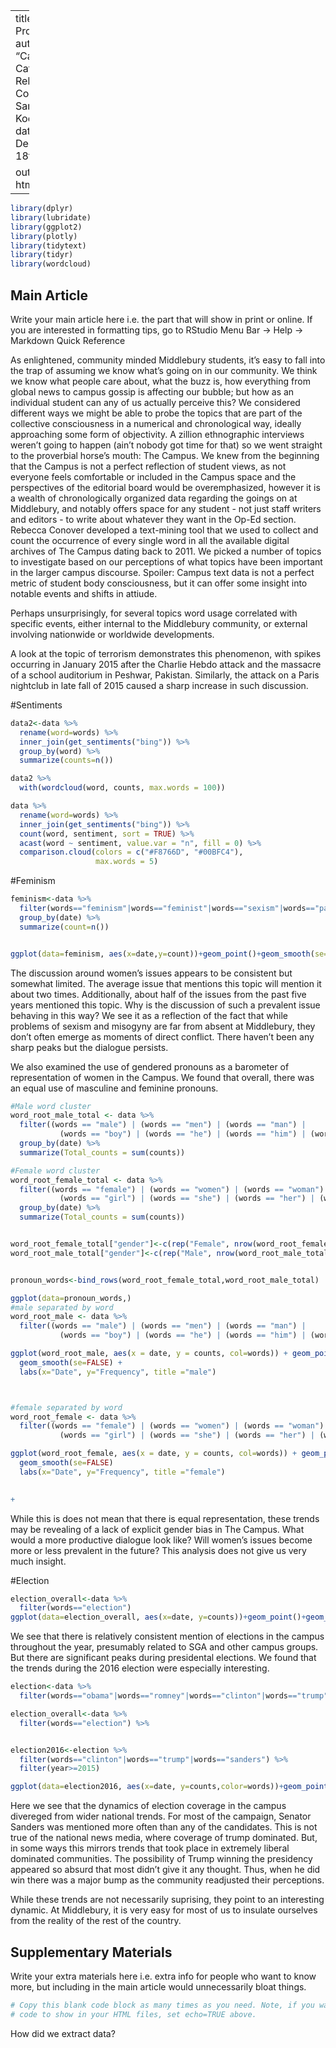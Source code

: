 
---
title: "Final Project"
author: "Carline Cating, Rebecca Conover, Sarah Koenigsberg"
date: "Sunday December 18th, 2016"

output: html_document
---
```r
library(dplyr)
library(lubridate)
library(ggplot2)
library(plotly)
library(tidytext)
library(tidyr)
library(wordcloud)
```

## Main Article

Write your main article here i.e. the part that will show in print or online.
If you are interested in formatting tips, go to RStudio Menu Bar -> Help -> 
Markdown Quick Reference

  As enlightened, community minded Middlebury students, it’s easy to fall into the trap of assuming we know what’s going on in our community. We think we know what people care about, what the buzz is, how everything from global news to campus gossip is affecting our bubble; but how as an individual student can any of us actually perceive this? We considered different ways we might be able to probe the topics that are part of the collective consciousness in a numerical and chronological way, ideally approaching some form of objectivity. A zillion ethnographic interviews weren’t going to happen (ain’t nobody got time for that) so we went straight to the proverbial horse’s mouth: The Campus.
  We knew from the beginning that the Campus is not a perfect reflection of student views, as not everyone feels comfortable or included in the Campus space and the perspectives of the editorial board would be overemphasized, however it is a wealth of chronologically organized data regarding the goings on at Middlebury, and notably offers space for any student - not just staff writers and editors - to write about whatever they want in the Op-Ed section. Rebecca Conover developed a text-mining tool that we used to collect and count the occurrence of every single word in all the available digital archives of The Campus dating back to 2011.
  We picked a number of topics to investigate based on our perceptions of what topics have been important in the larger campus discourse. Spoiler: Campus text data is not a perfect metric of student body consciousness, but it can offer some insight into notable events and shifts in attiude.

  Perhaps unsurprisingly, for several topics word usage correlated with specific events, either internal to the Middlebury community, or external involving nationwide or worldwide developments. 

  A look at the topic of terrorism demonstrates this phenomenon, with spikes occurring in January 2015 after the Charlie Hebdo attack and the massacre of a school auditorium in Peshwar, Pakistan. Similarly, the attack on a Paris nightclub in late fall of 2015 caused a sharp increase in such discussion. 


#Sentiments

```r

data2<-data %>% 
  rename(word=words) %>% 
  inner_join(get_sentiments("bing")) %>% 
  group_by(word) %>% 
  summarize(counts=n())

data2 %>%
  with(wordcloud(word, counts, max.words = 100))

data %>%
  rename(word=words) %>% 
  inner_join(get_sentiments("bing")) %>%
  count(word, sentiment, sort = TRUE) %>%
  acast(word ~ sentiment, value.var = "n", fill = 0) %>%
  comparison.cloud(colors = c("#F8766D", "#00BFC4"),
                   max.words = 5)
```

#Feminism
```r
feminism<-data %>% 
  filter(words=="feminism"|words=="feminist"|words=="sexism"|words=="patriarchy"|words=="misogyny")%>% 
  group_by(date) %>% 
  summarize(count=n()) 


ggplot(data=feminism, aes(x=date,y=count))+geom_point()+geom_smooth(se=FALSE)+ylim(0,4)+labs(x="date",y="count",title="Frequency of use of Words Related to Feminism and Women's Issues")
```


The discussion around women's issues appears to be consistent but somewhat limited. The average issue that mentions this topic will mention it about two times.  Additionally, about half of the issues from the past five years mentioned this topic. Why is the discussion of such a prevalent issue behaving in this way? We see it as a reflection of the fact that while problems of sexism and misogyny are far from absent at Middlebury, they don't often emerge as moments of direct conflict. There haven't been any sharp peaks but the dialogue persists.


We also examined the use of gendered pronouns as a barometer of representation of women in the Campus. We found that overall, there was an equal use of masculine and feminine pronouns.


```r
#Male word cluster
word_root_male_total <- data %>%
  filter((words == "male") | (words == "men") | (words == "man") |
           (words == "boy") | (words == "he") | (words == "him") | (words == "his") | (words == "mens") | (words == "masculine") | (words == "masculinity")) %>%
  group_by(date) %>%
  summarize(Total_counts = sum(counts))

#Female word cluster
word_root_female_total <- data %>%
  filter((words == "female") | (words == "women") | (words == "woman") |
           (words == "girl") | (words == "she") | (words == "her") | (words == "hers") | (words == "womens") | (words == "feminine") | (words == "femininity")) %>%
  group_by(date) %>%
  summarize(Total_counts = sum(counts))


word_root_female_total["gender"]<-c(rep("Female", nrow(word_root_female_total)))
word_root_male_total["gender"]<-c(rep("Male", nrow(word_root_male_total)))


pronoun_words<-bind_rows(word_root_female_total,word_root_male_total)

ggplot(data=pronoun_words,)
#male separated by word
word_root_male <- data %>%
  filter((words == "male") | (words == "men") | (words == "man") |
           (words == "boy") | (words == "he") | (words == "him") | (words == "his") | (words == "mens") | (words == "masculine") | (words == "masculinity"))

ggplot(word_root_male, aes(x = date, y = counts, col=words)) + geom_point() + scale_y_continuous(limits = c(0, 75)) +
  geom_smooth(se=FALSE) +
  labs(x="Date", y="Frequency", title ="male")



#female separated by word
word_root_female <- data %>%
  filter((words == "female") | (words == "women") | (words == "woman") |
           (words == "girl") | (words == "she") | (words == "her") | (words == "hers") | (words == "womens") | (words == "feminine") | (words == "femininity"))

ggplot(word_root_female, aes(x = date, y = counts, col=words)) + geom_point() + scale_y_continuous(limits = c(0, 75)) +
  geom_smooth(se=FALSE) 
  labs(x="Date", y="Frequency", title ="female")

  
+
```

While this is does not mean that there is equal representation, these trends may be revealing of a lack of explicit gender bias in The Campus. What would a more productive dialogue look like? Will women's issues become more or less prevalent in the future? This analysis does not give us very much insight.  

#Election


```r

election_overall<-data %>% 
  filter(words=="election") 
ggplot(data=election_overall, aes(x=date, y=counts))+geom_point()+geom_smooth()+labs(title="Frequency of mentions of 'election' in The Campus")
```

We see that there is relatively consistent mention of elections in the campus throughout the year, presumably related to SGA and other campus groups. But there are significant peaks during presidental elections. We found that the trends during the 2016 election were especially interesting. 

```r


election<-data %>% 
  filter(words=="obama"|words=="romney"|words=="clinton"|words=="trump"|words=="sanders")

election_overall<-data %>% 
  filter(words=="election") %>% 


election2016<-election %>% 
  filter(words=="clinton"|words=="trump"|words=="sanders") %>% 
  filter(year>=2015)

ggplot(data=election2016, aes(x=date, y=counts,color=words))+geom_point()+geom_smooth(se=FALSE)+labs(title="Mentions of Presidential Candidates in the Campus")

```

Here we see that the dynamics of election coverage in the campus divereged from wider national trends. For most of the campaign, Senator Sanders was mentioned more often than any of the candidates. This is not true of the national news media, where coverage of trump dominated. But, in some ways this mirrors trends that took place in extremely liberal dominated communities. The possibility of Trump winning the presidency appeared so absurd that most didn't give it any thought. Thus, when he did win there was a major bump as the community readjusted their perceptions.

While these trends are not necessarily suprising, they point to an interesting dynamic. At Middlebury, it is very easy for most of us to insulate ourselves from the reality of the rest of the country.


## Supplementary Materials

Write your extra materials here i.e. extra info for people who want to know
more, but including in the main article would unnecessarily bloat things.

```r
# Copy this blank code block as many times as you need. Note, if you want to
# code to show in your HTML files, set echo=TRUE above.

```
How did we extract data?



